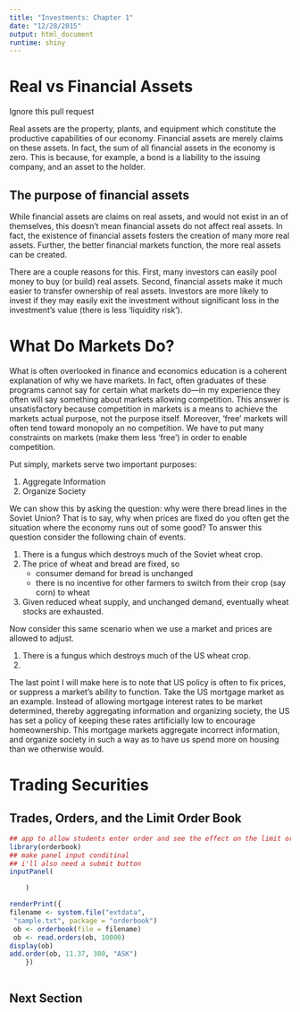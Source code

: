 ```yaml
---
title: "Investments: Chapter 1"
date: "12/28/2015"
output: html_document
runtime: shiny
---
```


# Real vs Financial Assets

Ignore this pull request

Real assets are the property, plants, and equipment which constitute the productive capabilities of our economy.  Financial assets are merely claims on these assets.  In fact, the sum of all financial assets in the economy is zero.  This is because, for example, a bond is a liability to the issuing company, and an asset to the holder.

## The purpose of financial assets

While financial assets are claims on real assets, and would not exist in an of themselves, this doesn't mean financial assets do not affect real assets.  In fact, the existence of financial assets fosters the creation of many more real assets.  Further, the better financial markets function, the more real assets can be created.

There are a couple reasons for this.  First, many investors can easily pool money to buy (or build) real assets.  Second, financial assets make it much easier to transfer ownership of real assets.   Investors are more likely to invest if they may easily exit the investment without significant loss in the investment's value (there is less 'liquidity risk').

# What Do Markets Do?  

What is often overlooked in finance and economics education is a coherent explanation of why we have markets.  In fact, often graduates of these programs cannot say for certain what markets do---in my experience they often will say something about markets allowing competition.  This answer is unsatisfactory because competition in markets is a means to achieve the markets actual purpose, not the purpose itself.  Moreover, 'free' markets will often tend toward monopoly an no competition.  We have to put many constraints on markets (make them less 'free') in order to enable competition.  

Put simply, markets serve two important purposes:

#.  Aggregate Information
#.  Organize Society

We can show this by asking the question: why were there bread lines in the Soviet Union?  That is to say, why when prices are fixed do you often get the situation where the economy runs out of some good? To answer this question consider the following chain of events.

#. There is a fungus which destroys much of the Soviet wheat crop.
#. The price of wheat and bread are fixed, so
	- consumer demand for bread is unchanged
	- there is no incentive for other farmers to switch from their crop (say corn) to wheat
#. Given reduced wheat supply, and unchanged demand, eventually wheat stocks are exhausted.

Now consider this same scenario when we use a market and prices are allowed to adjust.

#. There is a fungus which destroys much of the US wheat crop.
#.  

The last point I will make here is to note that US policy is often to fix prices, or suppress a market's ability to function. Take the US mortgage market as an example.  Instead of allowing mortgage interest rates to be market determined, thereby aggregating information and organizing society, the US has set a policy of keeping these rates artificially low to encourage homeownership. This mortgage markets aggregate incorrect information, and organize society in such a way as to have us spend more on housing than we otherwise would.


<!-- Move the below into a new chapter 2 -->

# Trading Securities



## Trades, Orders, and the Limit Order Book

```r
## app to allow students enter order and see the effect on the limit orderbook
library(orderbook)
## make panel input conditinal
## i'll also need a submit button
inputPanel(

    )

renderPrint({
filename <- system.file("extdata",
 "sample.txt", package = "orderbook")
 ob <- orderbook(file = filename)
 ob <- read.orders(ob, 10000)
display(ob)
add.order(ob, 11.37, 300, "ASK")
    })



```


## Next Section
